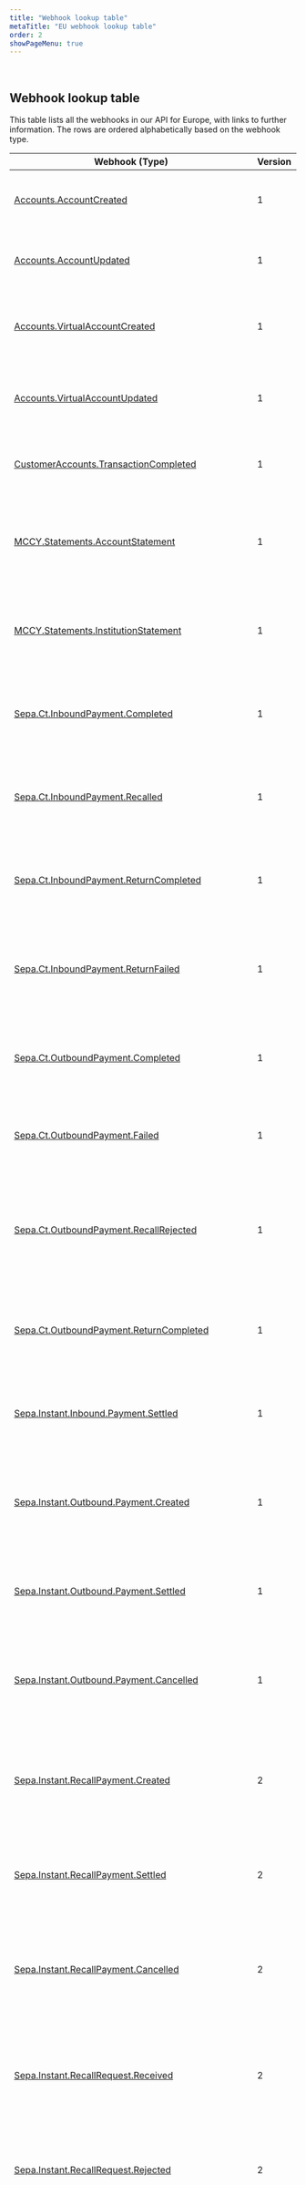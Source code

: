 ```yaml
---
title: "Webhook lookup table"
metaTitle: "EU webhook lookup table"
order: 2
showPageMenu: true
---
```


 
## Webhook lookup table

This table lists all the webhooks in our API for Europe, with links to further information.
The rows are ordered alphabetically based on the webhook type.

| Webhook (Type) | Version | Description |
| ----------- | ----------- |  ----------- |
| [Accounts.AccountCreated](../accounts/manage-real-accounts#multi-currency-account-created-webhook) | 1 | Notification that a real account has been created |
| [Accounts.AccountUpdated](../accounts/manage-real-accounts#multi-currency-account-updated-webhook) | 1 | Notification that a real account has been updated |
| [Accounts.VirtualAccountCreated](../accounts/manage-virtual-accounts#multi-currency-virtual-account-created-webhook) | 1 | Notification that a virtual account has been created |
| [Accounts.VirtualAccountUpdated](../accounts/manage-virtual-accounts#multi-currency-virtual-account-updated-webhook) | 1 | Notification that a virtual account has been updated |
| [CustomerAccounts.TransactionCompleted](../eur-payments/sepa-instant-credit-transfer#customer-accounts-transaction-completed-webhook)|1|Notification that transaction has completed |
| [MCCY.Statements.AccountStatement](../report/statements#multi-currency-account-statement-webhook) | 1 | Download a statement for a specific account associated with your institution |
| [MCCY.Statements.InstitutionStatement](../report/statements#multi-currency-institution-statement-webhook) | 1 | Download a statement for all accounts associated with your institution |
| [Sepa.Ct.InboundPayment.Completed](../eur-payments/sepa-ct#sepa-ct-inbound-payment-completed-webhook)|1|Notification that an inbound SEPA CT payment has completed |
| [Sepa.Ct.InboundPayment.Recalled](../eur-payments/sepa-ct#sepa-ct-inbound-payment-recalled-webhook)|1|Notification that an inbound SEPA CT payment has been recalled |
| [Sepa.Ct.InboundPayment.ReturnCompleted](../eur-payments/sepa-ct#sepa-ct-inbound-payment-return-completed-webhook)|1|Notification that an inbound SEPA CT payment has been returned |
| [Sepa.Ct.InboundPayment.ReturnFailed](../eur-payments/sepa-ct#sepa-ct-inbound-payment-return-failed-webhook)|1|Notification that an inbound SEPA CT payment has failed to be returned |
| [Sepa.Ct.OutboundPayment.Completed](../eur-payments/sepa-ct#sepa-ct-outbound-payment-completed-webhook)|1|Notification that an outbound SEPA CT payment has completed |
| [Sepa.Ct.OutboundPayment.Failed](../eur-payments/sepa-ct#sepa-ct-outbound-payment-failed-webhook)|1|Notification that an outbound SEPA CT payment has failed |
| [Sepa.Ct.OutboundPayment.RecallRejected](../eur-payments/sepa-ct#sepa-ct-outbound-payment-recall-rejected-webhook)|1| Notification that outbound SCT payment you attempted to recall has been rejected |
| [Sepa.Ct.OutboundPayment.ReturnCompleted](../eur-payments/sepa-ct#sepa-ct-outbound-payment-return-completed-webhook)|1|Notification that an outbound SEPA CT payment has been returned |
| [Sepa.Instant.Inbound.Payment.Settled](../eur-payments/sepa-instant-credit-transfer#sepa-instant-inbound-payment-settled-webhook)|1|Notification that an inbound SEPA Instant CT payment has settled |
| [Sepa.Instant.Outbound.Payment.Created](../eur-payments/sepa-instant-credit-transfer#sepa-instant-outbound-payment-created-webhook)|1|Notification that an outbound SEPA Instant CT payment has been created |
| [Sepa.Instant.Outbound.Payment.Settled](../eur-payments/sepa-instant-credit-transfer#sepa-instant-outbound-payment-settled-webhook)|1|Notification that an outbound SEPA Instant CT payment has settled |
| [Sepa.Instant.Outbound.Payment.Cancelled](../eur-payments/sepa-instant-credit-transfer#sepa-instant-outbound-payment-cancelled-webhook)|1|Notification that an outbound SEPA Instant CT payment has been cancelled |
| [Sepa.Instant.RecallPayment.Created](../eur-payments/sepa-instant-credit-transfer#sepa-instant-recall-payment-created-webhook)|2|Notification that a request to recall a SEPA Instant CT payment has been created |
| [Sepa.Instant.RecallPayment.Settled](../eur-payments/sepa-instant-credit-transfer#sepa-instant-recall-payment-settled-webhook)|2|Notification that a recalled SEPA Instant CT payment has settled |
| [Sepa.Instant.RecallPayment.Cancelled](../eur-payments/sepa-instant-credit-transfer#sepa-instant-recall-payment-cancelled-webhook)|2|Notification that a request to recall a SEPA Instant CT payment has been cancelled |
| [Sepa.Instant.RecallRequest.Received](../eur-payments/sepa-instant-credit-transfer#sepa-instant-recall-request-received-webhook)|2|Notification that a request to recall a SEPA Instant CT payment has been received |
| [Sepa.Instant.RecallRequest.Rejected](../eur-payments/sepa-instant-credit-transfer#sepa-instant-recall-request-rejected-webhook)|2|Notification that a SEPA Instant CT recall request has been rejected |
| [Target2.CustomerCreditTransfer.Inbound.Completed](../eur-payments/t2#t-2-customer-credit-transfer-inbound-completed-webhook)|1|Notification that an inbound T2 customer payment has completed |
| [Target2.CustomerCreditTransfer.Outbound.Completed](../eur-payments/t2#t-2-customer-credit-transfer-outbound-completed-webhook)|1|Notification that an outbound T2 customer payment has completed |
| [Target2.CustomerCreditTransfer.Outbound.Failed](../eur-payments/t2#t-2-customer-credit-transfer-outbound-failed-webhook)|1|Notification that an outbound T2 customer payment has failed|
| [Target2.FICreditTransfer.Inbound.Completed](../eur-payments/t2#t-2-financial-institution-credit-transfer-inbound-completed-webhook)|1|Notification that an inbound T2 instition payment has completed |
| [Target2.FICreditTransfer.Outbound.Completed](../eur-payments/t2#t-2-financial-institution-credit-transfer-outbound-completed-webhook)|1|Notification that an outbound T2 instition payment has completed |
| [Target2.FICreditTransfer.Outbound.Failed](../eur-payments/t2#t-2-financial-institution-credit-transfer-outbound-failed-webhook)|1|Notification that an outbound T2 institution payment has failed |
| [Target2.PaymentReturn.Inbound.Completed](../eur-payments/t2#t-2-payment-return-inbound-completed-webhook)|1|Notification that an inbound T2 return payment has completed |
| [Target2.PaymentReturn.Outbound.Completed](../eur-payments/t2#t-2-payment-return-outbound-completed-webhook)|1|Notification that an outbound T2 return payment has completed |
| [Target2.PaymentReturn.Outbound.Failed](../eur-payments/t2#t-2-payment-return-outbound-failed-webhook)|1|Notification that an outbound T2 return payment has failed |


### Related links
You can find a list of endpoints here:
- [Endpoint lookup table](./endpoint-lookup-table)